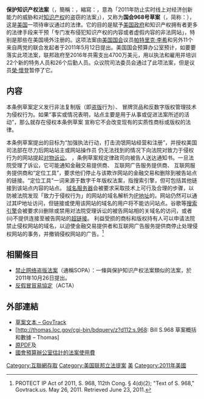 {{更新|time=2017-06-03T12:07:14+00:00}}
{{expand|time=2014-05-07T07:36:46+00:00}}
{{Infobox U.S. legislation
| name             = 保护知识产权法案
{{lang|en|PROTECT IP Act}}
| fullname         = 
| acronym          = {{lang|en|PIPA}}
| nickname         = Senate Bill 968
| enacted by       = <!--102nd Not enacted yet-->
| title amended    = <!--US code titles changed-->
| sections created = <!--{{USC}} can be used-->
| sections amended =
| leghisturl       =
| introducedin     = [[美國參議院|美國參議院]]
| introducedbill   = S. 968
| introducedby     = [[帕特里克·李希|帕特里克·李希]]<ref>{{cite web|url=http://digital.sina.com.hk/news/7/4/1/1169187/1.html|title=美互聯網集體抗議盜版法案：扎克伯格呼籲施壓|work=新浪網|date=2012-01-19|deadurl=yes|archiveurl=https://web.archive.org/web/20120122001506/http://digital.sina.com.hk/news/7/4/1/1169187/1.html|archivedate=2012-01-22|accessdate=2012-01-19}}</ref>
| introduceddate   = 2011年5月12日
| committees       = 
}}

'''保护知识产权法案'''（{{lang-en|'''Preventing Real Online Threats to Economic Creativity and Theft of Intellectual Property Act of 2011'''}}，簡稱：{{lang|en|'''PROTECT IP Act'''}}，縮寫：{{lang|en|'''PIPA'''}}，意為「2011年防止实时线上对经济创新能力的威胁和对[[知识产权|知识产权]]的盗窃的法案」），又称为'''国会968号草案'''（{{lang|en|'''Senate Bill 968'''}}，简称：{{lang|en|'''S. 968'''}}），这是[[美国|美国]]一项待审议通过的法律。它的目的是賦予[[美国政府|美国政府]]和知识产权拥有者更多的法律手段来干预「专门发布侵犯知识产权的内容或者虚假内容的非法网站」，特别是那些在美国境外注册的。这项法案由[[美国国会|美国国会]]议员[[帕特里克·李希|帕特里克·李希]]和另外11个来自两党的联合发起者于2011年5月12日提出。美国国会预算办公室预计，如要要落实此项法案，联邦政府至2016年共需支出4700万美元，用以执法和雇用并培训22个新的特务人员和26个后勤人员。众议院司法委员会通过了此项法案，但是议员[[榮·懷登|榮·懷登]]暂停了它。

== 内容 ==
本条例草案定义发行非法复制版（即[[盗版|盗版]]行为）、 冒牌货品和反数字版权管理技术为侵权行为。如果“事实或情况表明，站点主要是用于从事或促进法案所述的活动”，那么就存在侵权本条例草案  宣称它不会改变现有的实质性商标或版权的法律。

本条例草案提出的目标为“加强执法行动，打击流氓网站经营和注册”，并授权美国司法部在尽力后网站站主或网站操作员 仍无法找到的情况下向法院对致力于侵权行为的网站提起[[对物诉讼|对物诉讼]]。 ，条例草案规定律政司向被告人送达通知书。一旦法院受理了诉讼，它可能通知金融交易提供商、 互联网广告服务提供商、 互联网服务提供商和“定位工具”，要求他们停止与该欺诈网站的金融交易和删除到被告站点的链接。“定位工具"一词来源于数字千年版权法案，指搜索引擎，但可包括其他链接到该站点内容的站点。
{{quote|The PROTECT IP Act says that an "information location tool shall take technically feasible and reasonable measures, as expeditiously as possible, to remove or disable access to the Internet site associated with the domain name set forth in the order". In addition, it must delete all hyperlinks to the offending "Internet site".<ref>PROTECT IP Act of 2011, S. 968, 112th Cong.  § 3(d)(2)(D); "Text of S. 968," Govtrack.us. May 26, 2011. Retrieved June 23, 2011. [http://www.govtrack.us/congress/billtext.xpd?bill=s112-968&version=rs&nid=t0%3Ars%3A265 Bill Text – PROTECT IP Act]</ref>}}
[[域名服务器|域名服务器]]会被要求采取技术上可行及合理的步骤，以防被法院发现「致力于侵权行为」的网站的域名解析为[[IP地址|IP地址]]的。网站仍然可以通过其IP地址访问，但链接或使用该网站的域名的用户将不能访问站点。谷歌等[[搜索引擎|搜索引擎]]会被要求(i)删除或禁用对法院受理诉讼的被告网站相的关域名的访问，或者(ii)不提供连接至被告网站的[[超链接|超链接]]。
利益受损的商标和版权持有人可以申请法院禁止侵权网站的域名，以迫使金融交易提供者和互联网广告服务提供商停止处理侵权网站的事务，并撤销侵权网站的广告。<ref>PROTECT IP Act of 2011, S. 968, 112th Cong.  § 4(d)(2); "Text of S. 968," Govtrack.us. May 26, 2011. Retrieved June 23, 2011.</ref>

== 相關條目 ==
* [[禁止网络盗版法案|禁止网络盗版法案]]（通稱SOPA）：一條與保护知识产权法案類似的法案，於2011年10月26日提出。
* [[反假冒貿易協定|反假冒貿易協定]]（ACTA）

== 外部連結 ==
* [http://www.govtrack.us/congress/bill.xpd?bill=s112-968 草案文本 – GovTrack]{{WebCite|url=https://www.webcitation.org/6AYaUSODJ?url=http://www.govtrack.us/congress/bills/112/s968 |date=20120909201018 |dateformat=iso }}
* [http://thomas.loc.gov/cgi-bin/bdquery/z?d112:s.968: Bill S.968 草案概括和數據 – Thomas] {{Wayback|url=http://thomas.loc.gov/cgi-bin/bdquery/z?d112:s.968: |date=20160703183652 }}
* [http://leahy.senate.gov/imo/media/doc/BillText-PROTECTIPAct.pdf 原PDF]及 {{WebCite|url=https://www.webcitation.org/5yrrtLiT4?url=http://leahy.senate.gov/imo/media/doc/BillText-PROTECTIPAct.pdf |date=20110522093949 |dateformat=iso }}
* [http://www.cbo.gov/ftpdocs/123xx/doc12391/s968.pdf 國會預算辦公室估計的法案使用費]{{Wayback|url=http://www.cbo.gov/ftpdocs/123xx/doc12391/s968.pdf |date=20111209125150 }}

<references/>

[[Category:互聯網存取|Category:互聯網存取]]
[[Category:美国联邦立法提案|Category:美国联邦立法提案]]
[[Category:著作權法|美]]
[[Category:2011年美國|Category:2011年美國]]